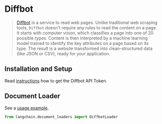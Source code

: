 # Diffbot

>[Diffbot](https://docs.diffbot.com/docs) is a service to read web pages. Unlike traditional web scraping tools, 
> `Diffbot` doesn't require any rules to read the content on a page.
>It starts with computer vision, which classifies a page into one of 20 possible types. Content is then interpreted by a machine learning model trained to identify the key attributes on a page based on its type.
>The result is a website transformed into clean-structured data (like JSON or CSV), ready for your application.

## Installation and Setup

Read [instructions](https://docs.diffbot.com/reference/authentication) how to get the Diffbot API Token.

## Document Loader

See a [usage example](/docs/modules/data_connection/document_loaders/integrations/diffbot.html).

```python
from langchain.document_loaders import DiffbotLoader
```

